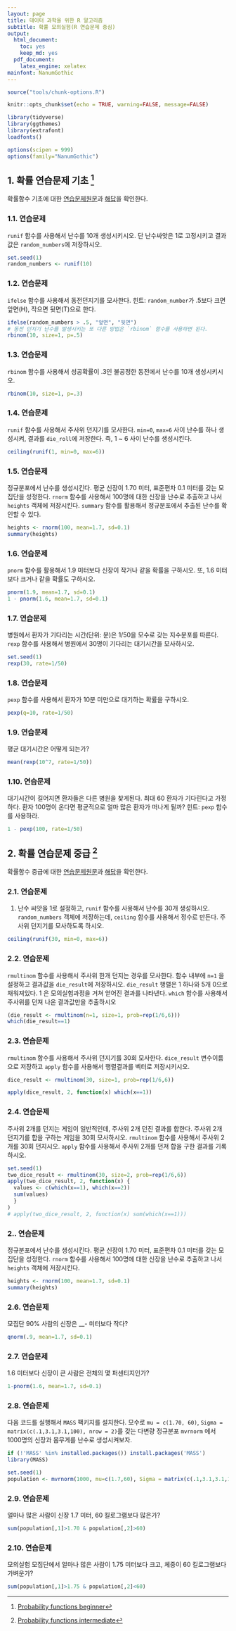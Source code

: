 ```yaml
---
layout: page
title: 데이터 과학을 위한 R 알고리즘
subtitle: 확률 모의실험(R 연습문제 중심)
output:
  html_document: 
    toc: yes
    keep_md: yes
  pdf_document:
    latex_engine: xelatex
mainfont: NanumGothic
---
```


```r
source("tools/chunk-options.R") 

knitr::opts_chunk$set(echo = TRUE, warning=FALSE, message=FALSE)

library(tidyverse)
library(ggthemes)
library(extrafont)
loadfonts()

options(scipen = 999)
options(family="NanumGothic")
```


## 1. 확률 연습문제 기초 [^r-ex-beginner] {#prob-beginner}

[^r-ex-beginner]: [Probability functions beginner](https://www.r-exercises.com/2017/08/17/probability-functions-beginner/)

확률함수 기초에 대한 [연습문제원문](https://www.r-exercises.com/2017/08/17/probability-functions-beginner/)과 
[해답](https://www.r-exercises.com/2017/08/17/probabilty-functions-beginner-solution/)을 확인한다.

### 1.1. 연습문제 {#beginner-01} 

`runif` 함수를 사용해서 난수를 10개 생성시키시오. 단 난수싸앗은 1로 고정시키고 결과값은 `random_numbers`에 저장하시오.

``` r
set.seed(1)
random_numbers <- runif(10)
```

### 1.2. 연습문제 {#beginner-02}

`ifelse` 함수를 사용해서 동전던지기를 모사한다. 힌트: `random_number`가 .5보다 크면 앞면(H), 작으면 뒷면(T)으로 한다.

``` r
ifelse(random_numbers > .5, "앞면", "뒷면")
# 동전 던지기 난수를 발생시키는 또 다른 방법은 `rbinom` 함수를 사용하면 된다.
rbinom(10, size=1, p=.5)
```

### 1.3. 연습문제 {#beginner-03}

`rbinom` 함수를 사용해서 성공확률이 .3인 불공정한 동전에서 난수를 10개 생성시키시오.

``` r
rbinom(10, size=1, p=.3)
```


### 1.4. 연습문제  {#beginner-04}

`runif` 함수를 사용해서 주사위 던지기를 모사한다. `min=0`, `max=6` 사이 난수를 하나 생성시켜, 결과를 `die_roll`에 저장한다. 즉, 1 ~ 6 사이 난수를 생성시킨다.

``` r
ceiling(runif(1, min=0, max=6))
```

### 1.5. 연습문제  {#beginner-05}

정규분포에서 난수를 생성시킨다. 평균 신장이 1.70 미터, 표준편차 0.1 미터를 갖는 모집단을 성정한다.
`rnorm` 함수를 사용해서 100명에 대한 신장을 난수로 추출하고 나서 `heights` 객체에 저장시킨다.
`summary` 함수를 활용해서 정규분포에서 추출된 난수를 확인할 수 있다.

``` r
heights <- rnorm(100, mean=1.7, sd=0.1)
summary(heights)
```

### 1.6. 연습문제 {#beginner-06}

`pnorm` 함수를 활용해서 1.9 미터보다 신장이 작거나 같을 확률을 구하시오.
또, 1.6 미터보다 크거나 같을 확률도 구하시오.

``` r
pnorm(1.9, mean=1.7, sd=0.1)
1 - pnorm(1.6, mean=1.7, sd=0.1)
```

### 1.7. 연습문제 {#beginner-07}

병원에서 환자가 기다리는 시간(단위: 분)은 1/50을 모수로 갖는 지수분포를 따른다.
`rexp` 함수를 사용해서 병원에서 30명이 기다리는 대기시간을 모사하시오.

``` r
set.seed(1)
rexp(30, rate=1/50)
```

### 1.8. 연습문제  {#beginner-08}

`pexp` 함수를 사용해서 환자가 10분 미만으로 대기하는 확률을 구하시오.

``` r
pexp(q=10, rate=1/50)
```


### 1.9. 연습문제 {#beginner-09}

평균 대기시간은 어떻게 되는가?

``` r
mean(rexp(10^7, rate=1/50))
```

### 1.10. 연습문제 {#beginner-10}

대기시간이 길어지면 환자들은 다른 병원을 찾게된다. 최대 60 환자가 기다린다고 가정하다.
환자 100명이 온다면 평균적으로 얼마 많은 환자가 떠나게 될까? 힌트: `pexp` 함수를 사용하라.


``` r
1 - pexp(100, rate=1/50)
```

## 2. 확률 연습문제 중급 [^r-ex-intermediate] {#prob-intermediate}

[^r-ex-intermediate]: [Probability functions intermediate](https://www.r-exercises.com/2017/08/31/probabilty-functions-intermediate/)

확률함수 중급에 대한 [연습문제원문](https://www.r-exercises.com/2017/08/31/probabilty-functions-intermediate/)과 
[해답](https://www.r-exercises.com/2017/08/31/probability-functions-intermediate-solutions/)을 확인한다.


### 2.1. 연습문제 {#intermeidate-01}


1. 난수 씨앗을 1로 설정하고, `runif` 함수를 사용해서 난수를 30개 생성하시오. `random_numbers` 객체에 저장하는데, 
`ceiling` 함수를 사용해서 정수로 만든다. 주사위 던지기를 모사하도록 하시오.

``` r
ceiling(runif(30, min=0, max=6))
```

### 2.2. 연습문제 {#intermeidate-02}

`rmultinom` 함수를 사용해서 주사위 한개 던지는 경우를 모사한다.
함수 내부에 `n=1` 을 설정하고 결과값을 `die_result`에 저장하시오.
`die_result` 행렬은 1 하나와 5개 0으로 채워져있다.
1 은 모의실험과정을 거쳐 얻어진 결과를 나타낸다.
`which` 함수를 사용해서 주사위를 던져 나온 결과값만을 추출하시오

``` r
(die_result <- rmultinom(n=1, size=1, prob=rep(1/6,6)))
which(die_result==1)
```

### 2.3. 연습문제 {#intermeidate-03}

`rmultinom` 함수를 사용해서 주사위 던지기를 30회 모사한다.
`dice_result` 변수이름으로 저장하고 `apply` 함수를 사용해서 행렬결과를 벡터로 저장시키시오.

``` r
dice_result <- rmultinom(30, size=1, prob=rep(1/6,6))

apply(dice_result, 2, function(x) which(x==1))
```

### 2.4. 연습문제 {#intermeidate-04}

주사위 2개를 던지는 게임이 일반적인데, 주사위 2개 던진 결과를 합한다.
주사위 2개 던지기를 합을 구하는 게임을 30회 모사하시오.
`rmultinom` 함수를 사용해서 주사위 2개를 30회 던지시오.
`apply` 함수를 사용해서 주사위 2개를 던져 합을 구한 결과를 기록하시오.

``` r
set.seed(1)
two_dice_result <- rmultinom(30, size=2, prob=rep(1/6,6))
apply(two_dice_result, 2, function(x) {
  values <- c(which(x==1), which(x==2))
  sum(values)
  }
)
# apply(two_dice_result, 2, function(x) sum(which(x==1)))
```

### 2.. 연습문제 {#intermeidate-05}

정규분포에서 난수를 생성시킨다. 평균 신장이 1.70 미터, 표준편차 0.1 미터를 갖는 모집단을 성정한다.
`rnorm` 함수를 사용해서 100명에 대한 신장을 난수로 추출하고 나서 `heights` 객체에 저장시킨다.

``` r
heights <- rnorm(100, mean=1.7, sd=0.1)
summary(heights)
```

### 2.6. 연습문제 {#intermeidate-06}

모집단 90% 사람의 신장은 $\text{__-}$ 미터보다 작다?

``` r
qnorm(.9, mean=1.7, sd=0.1)
```

### 2.7. 연습문제 {#intermeidate-07}

1.6 미터보다 신장이 큰 사람은 전체의 몇 퍼센티지인가?

``` r
1-pnorm(1.6, mean=1.7, sd=0.1)
```

### 2.8. 연습문제 {#intermeidate-08}

다음 코드를 실행해서 `MASS` 팩키지를 설치한다.
모수로 `mu = c(1.70, 60)`, `Sigma = matrix(c(.1,3.1,3.1,100), nrow = 2)`를 갖는 다변량 정규분포 `mvrnorm` 에서 
1000명의 신장과 몸무게를 난수로 생성시켜보자.

``` r
if (!'MASS' %in% installed.packages()) install.packages('MASS')
library(MASS)

set.seed(1)
population <- mvrnorm(1000, mu=c(1.7,60), Sigma = matrix(c(.1,3.1,3.1,100), nrow = 2))
```

### 2.9. 연습문제 {#intermeidate-09}

얼마나 많은 사람이 신장 1.7 미터, 60 킬로그램보다 많은가?

``` r
sum(population[,1]>1.70 & population[,2]>60)
```

### 2.10. 연습문제 {#intermeidate-10}

모의실험 모집단에서 얼마나 많은 사람이 1.75 미터보다 크고, 체중이 60 킬로그램보다 가벼운가?

``` r
sum(population[,1]>1.75 & population[,2]<60)
```